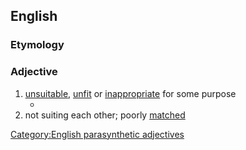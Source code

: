 ==English==

===Etymology===
{{compound|en|ill|suited}}

===Adjective===
{{en-adj}}

# [[unsuitable]], [[unfit]] or [[inappropriate]] for some purpose
#* {{quote-journal|en|year=1960|month=December|title=The Irish Scene|journal=Trains Illustrated|page=715|text=A considerable amount of beet comes from the Clonakilty and Courtmacsherry growing areas to Mallow and if the closure proposals mentioned are implemented this traffic will in future years be thrown on roads '''ill-suited''' to such heavy haulage.}}
# not suiting each other; poorly [[match]]ed
#: {{ux|en|an '''ill-suited''' married couple}}

[[Category:English parasynthetic adjectives]]